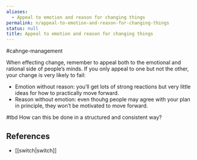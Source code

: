 ```yaml
---
aliases:
  - Appeal to emotion and reason for changing things
permalink: n/appeal-to-emotion-and-reason-for-changing-things
status: null
title: Appeal to emotion and reason for changing things
---
```

#cahnge-management

When effecting change, remember to appeal both to the emotional and rational side of people’s minds. If you only appeal to one but not the other, your change is very likely to fail:

- Emotion without reason: you’ll get lots of strong reactions but very little ideas for how to practically move forward.
- Reason without emotion: even thouhg people may agree with your plan in principle, they won’t be motivated to move forward.

#tbd How can this be done in a structured and consistent way?

## References

- [[switch|switch]]
